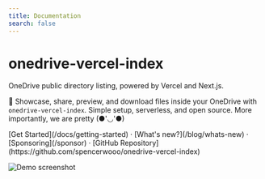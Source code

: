 ```yaml
---
title: Documentation
search: false
---
```



<h1 className="text-center font-extrabold md:text-5xl mt-8">onedrive-vercel-index</h1>

<p className="text-center text-lg mb-2 text-gray-600 md:text-2xl">
  OneDrive public directory listing, powered by Vercel and Next.js.
</p>

<Bleed>
  <Features />
</Bleed>

🍌 Showcase, share, preview, and download files inside your OneDrive with `onedrive-vercel-index`. Simple setup, serverless, and open source. More importantly, we are pretty (●'◡'●)

<div className="mt-8 text-center">
  [Get Started](/docs/getting-started) · [What's new?](/blog/whats-new) · [Sponsoring](/sponsor) · [GitHub
  Repository](https://github.com/spencerwooo/onedrive-vercel-index)
</div>

![Demo screenshot](../../public/images/demo.png)
